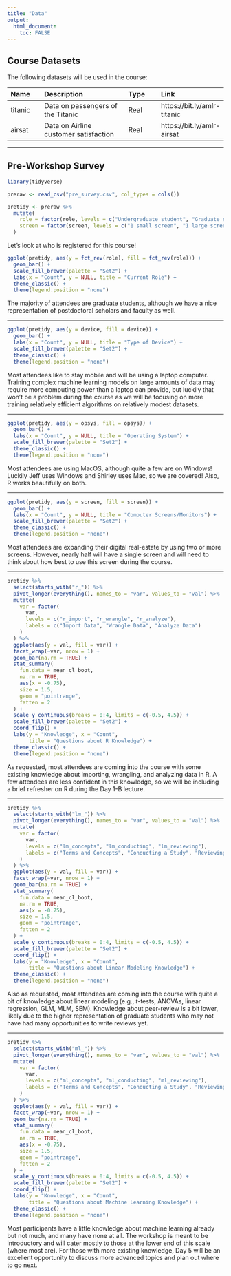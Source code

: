 ```yaml
---
title: "Data"
output: 
  html_document:
    toc: FALSE
---
```


## Course Datasets

The following datasets will be used in the course:

Name | Description | Type | Link
:--- | :---------- | :--- | :---
titanic | Data on passengers of the Titanic | Real | https://bit.ly/amlr-titanic
airsat | Data on Airline customer satisfaction | Real | https://bit.ly/amlr-airsat

---

## Pre-Workshop Survey 

```r
library(tidyverse)
```

```r
preraw <- read_csv("pre_survey.csv", col_types = cols())

pretidy <- preraw %>% 
  mutate(
    role = factor(role, levels = c("Undergraduate student", "Graduate student", "Postdoctoral scholar", "Professor/Faculty", "Other")),
    screen = factor(screen, levels = c("1 small screen", "1 large screen", "2 screens", "3 or more screens"))
  )
```

Let's look at who is registered for this course! 

```r
ggplot(pretidy, aes(y = fct_rev(role), fill = fct_rev(role))) + 
  geom_bar() +
  scale_fill_brewer(palette = "Set2") +
  labs(x = "Count", y = NULL, title = "Current Role") +
  theme_classic() +
  theme(legend.position = "none")
```

The majority of attendees are graduate students, although we have a nice representation of postdoctoral scholars and faculty as well.

---

```r
ggplot(pretidy, aes(y = device, fill = device)) + 
  geom_bar() +
  labs(x = "Count", y = NULL, title = "Type of Device") +
  scale_fill_brewer(palette = "Set2") +
  theme_classic() +
  theme(legend.position = "none")
```

Most attendees like to stay mobile and will be using a laptop computer. Training complex machine learning models on large amounts of data may require more computing power than a laptop can provide, but luckily that won't be a problem during the course as we will be focusing on more training relatively efficient algorithms on relatively modest datasets.

---

```r
ggplot(pretidy, aes(y = opsys, fill = opsys)) + 
  geom_bar() +
  labs(x = "Count", y = NULL, title = "Operating System") +
  scale_fill_brewer(palette = "Set2") +
  theme_classic() +
  theme(legend.position = "none")
```

Most attendees are using MacOS, although quite a few are on Windows! Luckily Jeff uses Windows and Shirley uses Mac, so we are covered! Also, R works beautifully on both.

---

```r
ggplot(pretidy, aes(y = screen, fill = screen)) + 
  geom_bar() +
  labs(x = "Count", y = NULL, title = "Computer Screens/Monitors") +
  scale_fill_brewer(palette = "Set2") +
  theme_classic() +
  theme(legend.position = "none")
```

Most attendees are expanding their digital real-estate by using two or more screens. However, nearly half will have a single screen and will need to think about how best to use this screen during the course.

---

```r
pretidy %>% 
  select(starts_with("r_")) %>% 
  pivot_longer(everything(), names_to = "var", values_to = "val") %>% 
  mutate(
    var = factor(
      var,
      levels = c("r_import", "r_wrangle", "r_analyze"),           
      labels = c("Import Data", "Wrangle Data", "Analyze Data")
    )
  ) %>%
  ggplot(aes(y = val, fill = var)) + 
  facet_wrap(~var, nrow = 1) + 
  geom_bar(na.rm = TRUE) + 
  stat_summary(
    fun.data = mean_cl_boot, 
    na.rm = TRUE,
    aes(x = -0.75), 
    size = 1.5, 
    geom = "pointrange",
    fatten = 2
  ) +
  scale_y_continuous(breaks = 0:4, limits = c(-0.5, 4.5)) +
  scale_fill_brewer(palette = "Set2") +
  coord_flip() + 
  labs(y = "Knowledge", x = "Count",
       title = "Questions about R Knowledge") +
  theme_classic() +
  theme(legend.position = "none")
```

As requested, most attendees are coming into the course with some existing knowledge about importing, wrangling, and analyzing data in R. A few attendees are less confident in this knowledge, so we will be including a brief refresher on R during the Day 1-B lecture.

---

```r
pretidy %>% 
  select(starts_with("lm_")) %>% 
  pivot_longer(everything(), names_to = "var", values_to = "val") %>% 
  mutate(
    var = factor(
      var,
      levels = c("lm_concepts", "lm_conducting", "lm_reviewing"),           
      labels = c("Terms and Concepts", "Conducting a Study", "Reviewing a Study")
    )
  ) %>%
  ggplot(aes(y = val, fill = var)) + 
  facet_wrap(~var, nrow = 1) + 
  geom_bar(na.rm = TRUE) + 
  stat_summary(
    fun.data = mean_cl_boot, 
    na.rm = TRUE,
    aes(x = -0.75), 
    size = 1.5, 
    geom = "pointrange",
    fatten = 2
  ) +
  scale_y_continuous(breaks = 0:4, limits = c(-0.5, 4.5)) +
  scale_fill_brewer(palette = "Set2") +
  coord_flip() + 
  labs(y = "Knowledge", x = "Count",
       title = "Questions about Linear Modeling Knowledge") +
  theme_classic() +
  theme(legend.position = "none")
```

Also as requested, most attendees are coming into the course with quite a bit of knowledge about linear modeling (e.g., $t$-tests, ANOVAs, linear regression, GLM, MLM, SEM). Knowledge about peer-review is a bit lower, likely due to the higher representation of graduate students who may not have had many opportunities to write reviews yet.

---

```r
pretidy %>% 
  select(starts_with("ml_")) %>% 
  pivot_longer(everything(), names_to = "var", values_to = "val") %>% 
  mutate(
    var = factor(
      var,
      levels = c("ml_concepts", "ml_conducting", "ml_reviewing"),           
      labels = c("Terms and Concepts", "Conducting a Study", "Reviewing a Study")
    )
  ) %>%
  ggplot(aes(y = val, fill = var)) + 
  facet_wrap(~var, nrow = 1) + 
  geom_bar(na.rm = TRUE) + 
  stat_summary(
    fun.data = mean_cl_boot, 
    na.rm = TRUE,
    aes(x = -0.75), 
    size = 1.5, 
    geom = "pointrange",
    fatten = 2
  ) +
  scale_y_continuous(breaks = 0:4, limits = c(-0.5, 4.5)) +
  scale_fill_brewer(palette = "Set2") +
  coord_flip() + 
  labs(y = "Knowledge", x = "Count", 
       title = "Questions about Machine Learning Knowledge") +
  theme_classic() +
  theme(legend.position = "none")
```

Most participants have a little knowledge about machine learning already but not much, and many have none at all. The workshop is meant to be introductory and will cater mostly to those at the lower end of this scale (where most are). For those with more existing knowledge, Day 5 will be an excellent opportunity to discuss more advanced topics and plan out where to go next.
